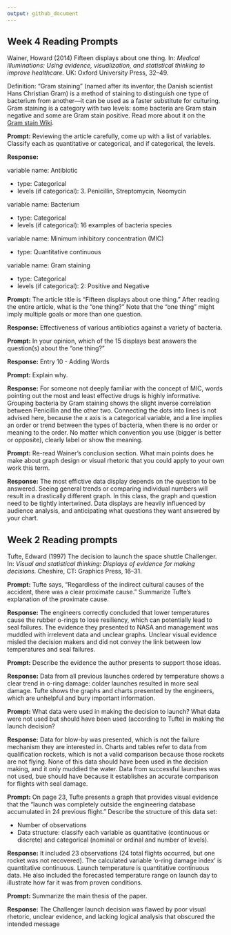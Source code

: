 ```yaml
---
output: github_document
---
```


## Week 4 Reading Prompts  

Wainer, Howard (2014) Fifteen displays about one thing. In: *Medical
illuminations: Using evidence, visualization, and statistical thinking to
improve healthcare.* UK: Oxford University Press, 32--49.

Definition: "Gram staining" (named after its inventor, the Danish scientist 
Hans Christian Gram) is a method of staining to distinguish one type of 
bacterium from another---it can be used as a faster substitute for culturing. 
Gram staining is a category with two levels: some bacteria are Gram stain 
negative and some are Gram stain positive. Read more about it on the  
[Gram stain Wiki](https://en.wikipedia.org/wiki/Gram_stain).  


**Prompt:** Reviewing the article carefully, come up with a list of variables. 
Classify each as quantitative or categorical, and if categorical, the levels. 

**Response:** 

variable name: Antibiotic

- type: Categorical
- levels (if categorical):  3. Penicillin, Streptomycin, Neomycin

variable name:  Bacterium

- type:    Categorical
- levels (if categorical): 16 examples of bacteria species

variable name: Minimum inhibitory concentration (MIC)

- type:    Quantitative continuous

variable name: Gram staining

- type:    Categorical
- levels (if categorical): 2: Positive and Negative

 
**Prompt:** The article title is "Fifteen displays about one thing." After 
reading the entire article, what is the "one thing?" Note that the "one thing" 
might imply multiple goals or more than one question. 

**Response:** Effectiveness of various antibiotics against a variety of bacteria.



**Prompt:** In your opinion, which of the 15 displays best answers the 
question(s) about the "one thing?"

**Response:**   Entry 10 - Adding Words


**Prompt:** Explain why.  

**Response:** For someone not deeply familiar with the concept of MIC, words pointing out the most and least effective drugs is highly informative. Grouping bacteria by Gram staining shows the slight inverse correlation between Penicillin and the other two. Connecting the dots into lines is not advised here, because the x axis is a categorical variable, and a line implies an order or trend between the types of bacteria, when there is no order or meaning to the order. No matter which convention you use (bigger is better or opposite), clearly label or show the meaning.



**Prompt:** Re-read Wainer's conclusion section. What main points does he make 
about graph design or visual rhetoric that you could apply to your own work 
this term. 

**Response:** The most effictive data display depends on the question to be answered. Seeing general trends or comparing individual numbers will result in a drastically different graph. In this class, the graph and question need to be tightly intertwined. Data displays are heavily influenced by audience analysis, and anticipating what questions they want answered by your chart.


## Week 2 Reading prompts

Tufte, Edward (1997) The decision to launch the space shuttle Challenger. 
In: *Visual and statistical thinking: Displays of evidence for making
decisions.* Cheshire, CT: Graphics Press, 16--31.

**Prompt:** Tufte says, "Regardless of the indirect cultural causes of the
accident, there was a clear proximate cause." Summarize Tufte's explanation 
of the proximate cause.  

**Response:** The engineers correctly concluded that lower temperatures cause the rubber o-rings to lose resiliency, which can potentially lead to seal failures. The evidence they presented to NASA and management was muddled with irrelevent data and unclear graphs. Unclear visual evidence misled the decision makers and did not convey the link between low temperatures and seal failures.


**Prompt:** Describe the evidence the author presents to support those ideas.

**Response:** Data from all previous launches ordered by temperature shows a clear trend in o-ring damage: colder launches resulted in more seal  damage. Tufte shows the graphs and charts presented by the engineers, which are unhelpful and bury important information.


**Prompt:** What data were used in making the decision to launch? What data 
were not used but should have been used (according to Tufte) in making the
launch decision?

**Response:** Data for blow-by was presented, which is not the failure mechanism they are interested in. Charts and tables refer to data from qualification rockets, which is not a valid comparison because those rockets are not flying. None of this data should have been used in the decision making, and it only muddied the water. Data from successful launches was not used, bue should have because it establishes an accurate comparison for flights with seal damage.


**Prompt:** On page 23, Tufte presents a graph that provides visual evidence
that the "launch was completely outside the engineering database accumulated 
in 24 previous flight." Describe the structure of this data set:

- Number of observations 
- Data structure: classify each variable as quantitative (continuous or discrete) and categorical (nominal or ordinal and number of levels). 

**Response:**  It included 23 observations (24 total flights occurred, but one rocket was not recovered). The calculated variable 'o-ring damage index' is quantitative continuous. Launch temperature is quantitative continuous data. He also included the forecasted temperature range on launch day to illustrate how far it was from proven conditions.


**Prompt:** Summarize the main thesis of the paper.  

**Response:** The Challenger launch decision was flawed by poor visual rhetoric, unclear evidence, and lacking logical analysis that obscured the intended message
